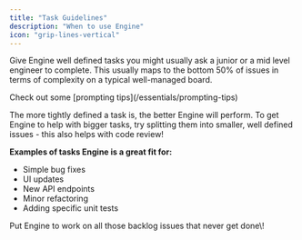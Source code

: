 ```yaml
---
title: "Task Guidelines"
description: "When to use Engine"
icon: "grip-lines-vertical"
---
```


Give Engine well defined tasks you might usually ask a junior or a mid level engineer to complete. This usually maps to the bottom 50% of issues in terms of complexity on a typical well-managed board.

<Note>
  Check out some [prompting tips](/essentials/prompting-tips)
</Note>

The more tightly defined a task is, the better Engine will perform. To get Engine to help with bigger tasks, try splitting them into smaller, well defined issues - this also helps with code review\!

**Examples of tasks Engine is a great fit for:**

- Simple bug fixes
- UI updates
- New API endpoints
- Minor refactoring
- Adding specific unit tests

<Check>
  Put Engine to work on all those backlog issues that never get done\!
</Check>